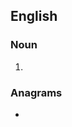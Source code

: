 {{also|hook-ups}}

==English==

===Noun===
{{head|en|noun plural form}}

# {{plural of|hookup|lang=en}}

===Anagrams===
* {{l|en|shook-up}}